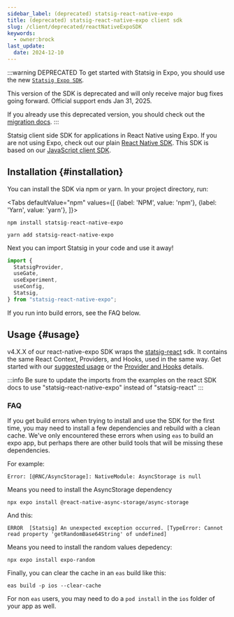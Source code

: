 ```yaml
---
sidebar_label: (deprecated) statsig-react-native-expo
title: (deprecated) statsig-react-native-expo client sdk
slug: /client/deprecated/reactNativeExpoSDK
keywords:
  - owner:brock
last_update:
  date: 2024-12-10
---
```



:::warning DEPRECATED
To get started with Statsig in Expo, you should use the new [`Statsig Expo SDK`](/client/javascript-sdk/expo).

This version of the SDK is deprecated and will only receive major bug fixes going forward. Official support ends Jan 31, 2025.

If you already use this deprecated version, you should check out the [migration docs](/client/javascript-sdk/migrating-from-statsig-react).
:::


Statsig client side SDK for applications in React Native using Expo. If you are not using Expo, check out our plain [React Native SDK](./reactNativeSDK). This SDK is based on our [JavaScript client SDK](https://github.com/statsig-io/js-client).

## Installation {#installation}

You can install the SDK via npm or yarn. In your project directory, run:

<Tabs
  defaultValue="npm"
  values={[
    {label: 'NPM', value: 'npm'},
    {label: 'Yarn', value: 'yarn'},
  ]}>
  <TabItem value="npm">

```shell
npm install statsig-react-native-expo
```

  </TabItem>
  <TabItem value="yarn">

```shell
yarn add statsig-react-native-expo
```

  </TabItem>
</Tabs>

Next you can import Statsig in your code and use it away!

```jsx
import {
  StatsigProvider,
  useGate,
  useExperiment,
  useConfig,
  Statsig,
} from "statsig-react-native-expo";
```

If you run into build errors, see the FAQ below.

## Usage {#usage}

v4.X.X of our react-native-expo SDK wraps the [statsig-react](./reactSDK) sdk. It contains the same React Context, Providers, and Hooks, used in the same way. Get started with our [suggested usage](./reactSDK#usage) or the [Provider and Hooks](/client/deprecated/reactSDK#more-details) details.

:::info
Be sure to update the imports from the examples on the react SDK docs to use "statsig-react-native-expo" instead of "statsig-react"
:::

### FAQ
If you get build errors when trying to install and use the SDK for the first time, you may need to install a few dependencies and rebuild with a clean cache.  We've only encountered these errors when using `eas` to build an expo app, but perhaps there are other build tools that will be missing these dependencies.

For example:

```
Error: [@RNC/AsyncStorage]: NativeModule: AsyncStorage is null
```

Means you need to install the AsyncStorage dependency

```
npx expo install @react-native-async-storage/async-storage
```

And this:
```
ERROR  [Statsig] An unexpected exception occurred. [TypeError: Cannot read property 'getRandomBase64String' of undefined]
```
Means you need to install the random values depedency:

```
npx expo install expo-random
```

Finally, you can clear the cache in an `eas` build like this:

```
eas build -p ios --clear-cache
```

For non `eas` users, you may need to do a `pod install` in the `ios` folder of your app as well.
